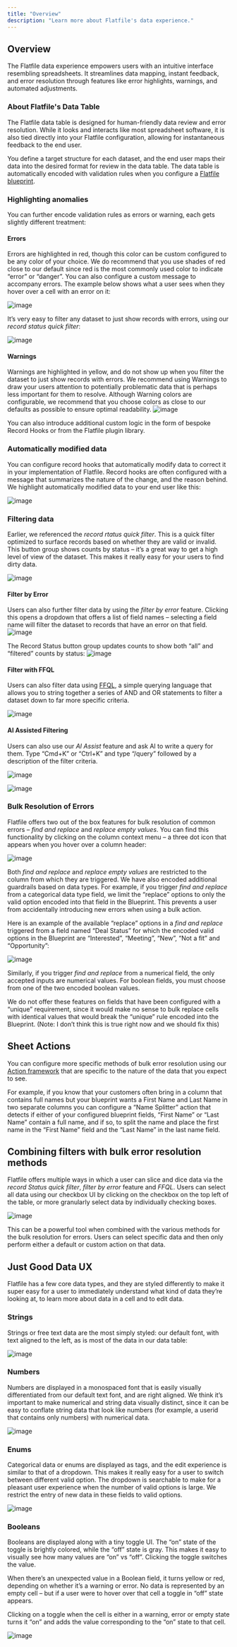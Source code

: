 ```yaml
---
title: "Overview"
description: "Learn more about Flatfile's data experience."
---
```


## Overview

The Flatfile data experience empowers users with an intuitive interface resembling spreadsheets. It streamlines data mapping, instant feedback, and error resolution through features like error highlights, warnings, and automated adjustments.

### About Flatfile's Data Table

The Flatfile data table is designed for human-friendly data review and error resolution. While it looks and interacts like most spreadsheet software, it is also tied directly into your Flatfile configuration, allowing for instantaneous feedback to the end user.

You define a target structure for each dataset, and the end user maps their data into the desired format for review in the data table. The data table is automatically encoded with validation rules when you configure a [Flatfile blueprint](https://flatfile.com/docs/blueprint/overview).

### Highlighting anomalies

You can further encode validation rules as errors or warning, each gets slightly different treatment:

#### Errors

Errors are highlighted in red, though this color can be custom configured to be any color of your choice. We do recommend that you use shades of red close to our default since red is the most commonly used color to indicate “error” or “danger”. You can also configure a custom message to accompany errors. The example below shows what a user sees when they hover over a cell with an error on it:

![image](../images/data-experience/1_Errors.png)

It’s very easy to filter any dataset to just show records with errors, using our *record status quick filter*:

![image](../images/data-experience/2_Record_status_filters.png)

#### Warnings

Warnings are highlighted in yellow, and do not show up when you filter the dataset to just show records with errors. We recommend using Warnings to draw your users attention to potentially problematic data that is perhaps less important for them to resolve. Although Warning colors are configurable, we recommend that you choose colors as close to our defaults as possible to ensure optimal readability.
![image](../images/data-experience/3_Warnings.png)

​​You can also introduce additional custom logic in the form of bespoke Record Hooks or from the Flatfile plugin library.

### Automatically modified data

You can configure record hooks that automatically modify data to correct it in your implementation of Flatfile. Record hooks are often configured with a message that summarizes the nature of the change, and the reason behind. We highlight automatically modified data to your end user like this:

![image](../images/data-experience/4_Automatically_modified_data.png)

### Filtering data

Earlier, we referenced the *record rtatus quick filter*. This is a quick filter optimized to surface records based on whether they are valid or invalid. This button group shows counts by status – it’s a great way to get a high level of view of the dataset. This makes it really easy for your users to find dirty data.

![image](../images/data-experience/5_Record_status_filters.png)

#### Filter by Error

Users can also further filter data by using the *filter by error* feature. Clicking this opens a dropdown that offers a list of field names – selecting a field name will filter the dataset to records that have an error on that field.
![image](../images/data-experience/6_Filter_by_error.png)

The Record Status button group updates counts to show both “all” and “filtered” counts by status:
![image](../images/data-experience/7_filtered_button_group.png)

#### Filter with FFQL

Users can also filter data using [FFQL](https://flatfile.com/docs/developer-tools/flatfile_query_language), a simple querying language that allows you to string together a series of AND and OR statements to filter a dataset down to far more specific criteria.

![image](../images/data-experience/8_FFQL.png)

#### AI Assisted Filtering

Users can also use our *AI Assist* feature and ask AI to write a query for them. Type “Cmd+K” or “Ctrl+K” and type “/query” followed by a description of the filter criteria.

![image](../images/data-experience/9_AI_assist.png)

![image](../images/data-experience/10_AI_assist_query.png)

### Bulk Resolution of Errors

Flatfile offers two out of the box features for bulk resolution of common errors – *find and replace* and *replace empty values*. You can find this functionality by clicking on the column context menu – a three dot icon that appears when you hover over a column header:

![image](../images/data-experience/11_column_context_menu.png)

Both *find and replace* and *replace empty values* are restricted to the column from which they are triggered. We have also encoded additional guardrails based on data types. For example, if you trigger *find and replace* from a categorical data type field, we limit the “replace” options to only the valid option encoded into that field in the Blueprint. This prevents a user from accidentally introducing new errors when using a bulk action.

Here is an example of the available “replace” options in a *find and replace* triggered from a field named “Deal Status” for which the encoded valid options in the Blueprint are “Interested”, “Meeting”, “New”, “Not a fit” and “Opportunity”:

![image](../images/data-experience/12_find_and_replace-categorical.png)

Similarly, if you trigger *find and replace* from a numerical field, the only accepted inputs are numerical values. For boolean fields, you must choose from one of the two encoded boolean values.

We do not offer these features on fields that have been configured with a “unique” requirement, since it would make no sense to bulk replace cells with identical values that would break the “unique” rule encoded into the Blueprint. (Note: I don’t think this is true right now and we should fix this)

## Sheet Actions

You can configure more specific methods of bulk error resolution using our [Action framework](https://flatfile.com/docs/guides/actions) that are specific to the nature of the data that you expect to see.

For example, if you know that your customers often bring in a column that contains full names but your blueprint wants a First Name and Last Name in two separate columns you can configure a “Name Splitter” action that detects if either of your configured blueprint fields, “First Name” or “Last Name” contain a full name, and if so, to split the name and place the first name in the “First Name” field and the “Last Name” in the last name field.

## Combining filters with bulk error resolution methods

Flatfile offers multiple ways in which a user can slice and dice data via the *record Status quick filter*, *filter by error* feature and *FFQL*. Users can select all data using our checkbox UI by clicking on the checkbox on the top left of the table, or more granularly select data by individually checking boxes.

![image](../images/data-experience/13_Filters_checkbox.png)

This can be a powerful tool when combined with the various methods for the bulk resolution for errors. Users can select specific data and then only perform either a default or custom action on that data.

## Just Good Data UX

Flatfile has a few core data types, and they are styled differently to make it super easy for a user to immediately understand what kind of data they’re looking at, to learn more about data in a cell and to edit data.

### Strings

Strings or free text data are the most simply styled: our default font, with text aligned to the left, as is most of the data in our data table:

![image](../images/data-experience/14_string.png)

### Numbers

Numbers are displayed in a monospaced font that is easily visually differentiated from our default text font, and are right aligned. We think it’s important to make numerical and string data visually distinct, since it can be easy to conflate string data that look like numbers (for example, a userid that contains only numbers) with numerical data.

![image](../images/data-experience/15_number.png)

### Enums

Categorical data or enums are displayed as tags, and the edit experience is similar to that of a dropdown. This makes it really easy for a user to switch between different valid option. The dropdown is searchable to make for a pleasant user experience when the number of valid options is large. We restrict the entry of new data in these fields to valid options.

![image](../images/data-experience/16_enum.png)

### Booleans

Booleans are displayed along with a tiny toggle UI. The “on” state of the toggle is brightly colored, while the “off” state is gray. This makes it easy to visually see how many values are “on” vs “off”. Clicking the toggle switches the value.

When there’s an unexpected value in a Boolean field, it turns yellow or red, depending on whether it’s a warning or error. No data is represented by an empty cell – but if a user were to hover over that cell a toggle in “off” state appears.

Clicking on a toggle when the cell is either in a warning, error or empty state turns it “on” and adds the value corresponding to the “on” state to that cell.

![image](../images/data-experience/17_boolean.png)
